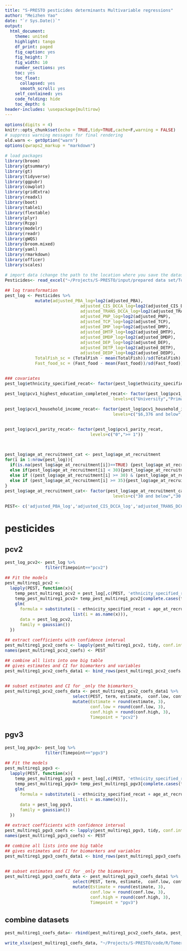 ---
title: "S-PRESTO pesticides determinants Multivariable regressions"
author: "Meizhen Yao"
date: "`r Sys.Date()`"
output:
  html_document:
    theme: united
    highlight: tango
    df_print: paged
    fig_caption: yes
    fig_height: 7
    fig_width: 10
    number_sections: yes
    toc: yes
    toc_float:
      collapsed: yes
      smooth_scroll: yes
    self_contained: yes
    code_folding: hide
    toc_depth: 6
header-includes: \usepackage{multirow}
---

<style type="text/css">
body{
  /*font-family: Helvetica;*/
  font-size: 12pt;
}
</style>


```{r setup, include=FALSE}
options(digits = 4)
knitr::opts_chunk$set(echo = TRUE,tidy=TRUE,cache=F,warning = FALSE)
# suppress warning messages for final rendering
old.warn <- getOption("warn")
options(qwraps2_markup = "markdown")

```


```{r, message=FALSE,warning=FALSE}
# load packages
library(broom)
library(gtsummary)
library(gt)
library(tidyverse)
library(ggpubr)
library(cowplot)
library(gridExtra)
library(readxl)
library(boot)
library(table1)
library(flextable)
library(plyr)
library(Rcpp)
library(modelr)
library(readr)
library(gWQS)
library(broom.mixed)
library(yaml)
library(rmarkdown)
library(officer)
library(scales)

# import data (change the path to the location where you save the dataset)
Pesticides<- read_excel("~/Projects/S-PRESTO/input/prepared data set/Tomer/prepared_pesticides_20220812.xlsx")

## log transformation
pest_log <- Pesticides %>% 
            mutate(adjusted_PBA_log=log2(adjusted_PBA), 
                              adjusted_CIS_DCCA_log=log2(adjusted_CIS_DCCA), 
                              adjusted_TRANS_DCCA_log=log2(adjusted_TRANS_DCCA), 
                              adjusted_PNP_log=log2(adjusted_PNP), 
                              adjusted_TCP_log=log2(adjusted_TCP), 
                              adjusted_DMP_log=log2(adjusted_DMP), 
                              adjusted_DMTP_log=log2(adjusted_DMTP), 
                              adjusted_DMDP_log=log2(adjusted_DMDP), 
                              adjusted_DEP_log=log2(adjusted_DEP), 
                              adjusted_DETP_log=log2(adjusted_DETP), 
                              adjusted_DEDP_log=log2(adjusted_DEDP),
            TotalFish_sc = (TotalFish - mean(TotalFish))/sd(TotalFish),
            Fast_food_sc = (Fast_food - mean(Fast_food))/sd(Fast_food))


### covariates
pest_log$ethnicity_specified_recat<- factor(pest_log$ethnicity_specified_recat)

pest_log$pcv1_highest_education_completed_recat<- factor(pest_log$pcv1_highest_education_completed_recat,
                                           levels=c("University","Primary/Secondary/Post_secondary"))

pest_log$pcv1_household_income_recat<- factor(pest_log$pcv1_household_income_recat,
                                           levels=c("$6,376 and below","$6,377 - $11,293","$11,294 and above"))


pest_log$pcv1_parity_recat<- factor(pest_log$pcv1_parity_recat,
                                  levels=c("0",">= 1"))



pest_log$age_at_recruitment_cat <- pest_log$age_at_recruitment
for(i in 1:nrow(pest_log)){
  if(is.na(pest_log$age_at_recruitment[i])==TRUE) {pest_log$age_at_recruitment_cat[i]<- NA}
  else if(pest_log$age_at_recruitment[i] < 30){pest_log$age_at_recruitment_cat[i] <- "30 and below"}
  else if ((pest_log$age_at_recruitment[i] >= 30) & (pest_log$age_at_recruitment[i] < 35)){pest_log$age_at_recruitment_cat[i] <- "30 - 35"}
  else if (pest_log$age_at_recruitment[i] >= 35){pest_log$age_at_recruitment_cat[i] <- "35 and above"}
}
pest_log$age_at_recruitment_cat<- factor(pest_log$age_at_recruitment_cat,
                                           levels=c("30 and below","30 - 35","35 and above"))

PEST<- c('adjusted_PBA_log','adjusted_CIS_DCCA_log','adjusted_TRANS_DCCA_log','adjusted_PNP_log','adjusted_TCP_log','adjusted_DMP_log','adjusted_DMTP_log','adjusted_DMDP_log','adjusted_DEP_log','adjusted_DETP_log','adjusted_DEDP_log')
```

# pesticides
## pcv2
```{r}

pest_log_pcv2<- pest_log %>% 
                filter(Timepoint=="pcv2")

## Fit the models
pest_multireg1_pcv2 <-
  lapply(PEST, function(x){
    temp_pest_multireg1_pcv2 = pest_log[,c(PEST, 'ethnicity_specified_recat' , 'age_at_recruitment_cat' , 'pcv1_highest_education_completed_recat' , 'pcv1_household_income_recat' , 'pcv1_parity_recat','TotalFish_sc','Fast_food_sc')] 
    temp_pest_multireg1_pcv2= temp_pest_multireg1_pcv2[complete.cases(temp_pest_multireg1_pcv2),]
    glm(
      formula = substitute(i ~ ethnicity_specified_recat + age_at_recruitment_cat + pcv1_highest_education_completed_recat + pcv1_household_income_recat +pcv1_parity_recat+TotalFish_sc+Fast_food_sc, 
                           list(i = as.name(x))),
      data = pest_log_pcv2,
      family = gaussian())
  })

## extract coefficients with confidence interval
pest_multireg1_pcv2_coefs <- lapply(pest_multireg1_pcv2, tidy, conf.int = T)
names(pest_multireg1_pcv2_coefs) <- PEST

## combine all lists into one big table
## gives estimates and CI for biomarkers and variables
pest_multireg1_pcv2_coefs_data1 <- bind_rows(pest_multireg1_pcv2_coefs, .id = "PEST")


## subset estimates and CI for _only the biomarkers_
pest_multireg1_pcv2_coefs_data <- pest_multireg1_pcv2_coefs_data1 %>% 
                           select(PEST, term, estimate,  conf.low, conf.high) %>% 
                           mutate(Estimate = round(estimate, 3),
                                  conf.low = round(conf.low, 3),
                                  conf.high = round(conf.high, 3),
                                  Timepoint = "pcv2")

```


## pgv3
```{r}

pest_log_pgv3<- pest_log %>% 
                filter(Timepoint=="pgv3")

## Fit the models
pest_multireg1_pgv3 <-
  lapply(PEST, function(x){
    temp_pest_multireg1_pgv3 = pest_log[,c(PEST, 'ethnicity_specified_recat' , 'age_at_recruitment_cat' , 'pcv1_highest_education_completed_recat' , 'pcv1_household_income_recat' , 'pcv1_parity_recat','TotalFish_sc','Fast_food_sc')] 
    temp_pest_multireg1_pgv3= temp_pest_multireg1_pgv3[complete.cases(temp_pest_multireg1_pgv3),]
    glm(
      formula = substitute(i ~ ethnicity_specified_recat + age_at_recruitment_cat + pcv1_highest_education_completed_recat + pcv1_household_income_recat +pcv1_parity_recat+TotalFish_sc+Fast_food_sc, 
                           list(i = as.name(x))),
      data = pest_log_pgv3,
      family = gaussian())
  })

## extract coefficients with confidence interval
pest_multireg1_pgv3_coefs <- lapply(pest_multireg1_pgv3, tidy, conf.int = T)
names(pest_multireg1_pgv3_coefs) <- PEST

## combine all lists into one big table
## gives estimates and CI for biomarkers and variables
pest_multireg1_pgv3_coefs_data1 <- bind_rows(pest_multireg1_pgv3_coefs, .id = "PEST")


## subset estimates and CI for _only the biomarkers_
pest_multireg1_pgv3_coefs_data <- pest_multireg1_pgv3_coefs_data1 %>% 
                           select(PEST, term, estimate,  conf.low, conf.high) %>% 
                           mutate(Estimate = round(estimate, 3),
                                  conf.low = round(conf.low, 3),
                                  conf.high = round(conf.high, 3),
                                  Timepoint = "pgv3")

```

## combine datasets
```{r}
pest_multireg1_coefs_data<- rbind(pest_multireg1_pcv2_coefs_data, pest_multireg1_pgv3_coefs_data)

write_xlsx(pest_multireg1_coefs_data, "~/Projects/S-PRESTO/code/R/Tomer/manuscript figure/input/figure4_data_raw_08122022.xlsx")
```








